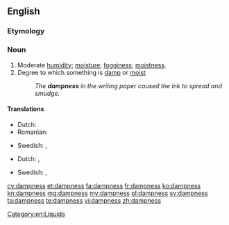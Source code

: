 ==English==

===Etymology===
{{suffix|damp|ness}}

===Noun===
{{en-noun|-}}

# Moderate [[humidity]]; [[moisture]]; [[fogginess]]; [[moistness]].
# Degree to which something is [[damp]] or [[moist]]
#: ''The '''dampness''' in the writing paper caused the ink to spread and smudge.''

====Translations====
{{trans-top|moderate humidity}}
* Dutch: {{t+|nl|vochtigheid}}
* Romanian: {{t-|ro|umezeală|f}}
{{trans-mid}}
* Swedish: {{t-|sv|fuktighet|c}}, {{t+|sv|fukt}}
{{trans-bottom}}

{{trans-top|degree to which something is damp}}
* Dutch: {{t+|nl|vochtigheid}}, {{t-|nl|vochtigheidsgraad}}
{{trans-mid}}
* Swedish: {{t-|sv|fuktighet|c}},  {{t-|sv|fuktighetsgrad|c}}
{{trans-bottom}}

[[Category:en:Liquids]]

[[cy:dampness]]
[[et:dampness]]
[[fa:dampness]]
[[fr:dampness]]
[[ko:dampness]]
[[kn:dampness]]
[[mg:dampness]]
[[my:dampness]]
[[pl:dampness]]
[[sv:dampness]]
[[ta:dampness]]
[[te:dampness]]
[[vi:dampness]]
[[zh:dampness]]